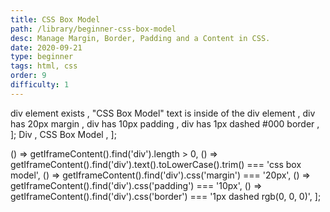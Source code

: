 ```yaml
---
title: CSS Box Model
path: /library/beginner-css-box-model
desc: Manage Margin, Border, Padding and a Content in CSS.
date: 2020-09-21
type: beginner
tags: html, css
order: 9
difficulty: 1
---
```



  <Text size="small" color="#FAFAFA">
    div element exists
  </Text>,
  <Text size="small" color="#FAFAFA">
    "CSS Box Model" text is inside of the div element
  </Text>,
  <Text size="small" color="#FAFAFA">
    div has 20px margin
  </Text>,
  <Text size="small" color="#FAFAFA">
    div has 10px padding
  </Text>,
  <Text size="small" color="#FAFAFA">
    div has 1px dashed #000 border
  </Text>,
];

  <Link size="small" href="https://www.w3schools.com/tags/tag_div.asp">
    Div
  </Link>,
  <Link size="small" href="https://www.w3schools.com/css/css_boxmodel.asp">
    CSS Box Model
  </Link>,
];

  () => getIframeContent().find('div').length > 0,
  () =>
    getIframeContent().find('div').text().toLowerCase().trim() ===
    'css box model',
  () => getIframeContent().find('div').css('margin') === '20px',
  () => getIframeContent().find('div').css('padding') === '10px',
  () =>
    getIframeContent().find('div').css('border') === '1px dashed rgb(0, 0, 0)',
];

<Post>
  <CodeEditor
    tasks={tasksListData}
    help={helpListData}
    tabs={tabs}
    tests={tests}
    result={`"CSS Box Model" text is created using div element, has 20px margin, 10px padding, and 1px dashed #000 border.`}
    next="beginner-centering-elements"
  />
</Post>
